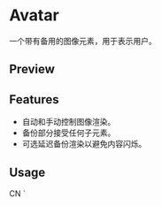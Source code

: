 

<Meta of={AvatarStories} />

<RadixPrimitiveDocsButton name='avatar' />

# Avatar

一个带有备用的图像元素，用于表示用户。

## Preview

<Canvas of={AvatarStories.Default} />

<Controls />

## Features

- 自动和手动控制图像渲染。
- 备份部分接受任何子元素。
- 可选延迟备份渲染以避免内容闪烁。

## Usage


<Source code={importCode} language='ts' dark />

  <AvatarImage src="https://github.com/shadcn.png" />
  <AvatarFallback>CN</AvatarFallback>
</Avatar>`

<Source code={usageCode} language='tsx' dark />

<Canvas of={AvatarStories.Default} />
<Canvas of={AvatarStories.Fallback} />

